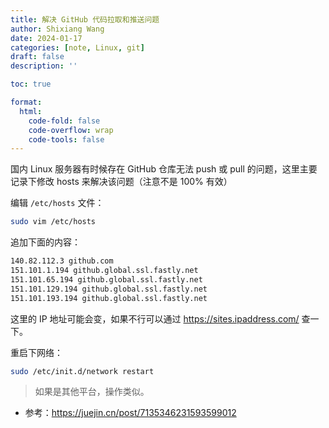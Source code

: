 ```yaml
---
title: 解决 GitHub 代码拉取和推送问题
author: Shixiang Wang
date: 2024-01-17
categories: [note, Linux, git]
draft: false
description: ''

toc: true

format:
  html:
    code-fold: false
    code-overflow: wrap
    code-tools: false
---
```


国内 Linux 服务器有时候存在 GitHub 仓库无法 push 或 pull 的问题，这里主要记录下修改 hosts 来解决该问题（注意不是 100% 有效）

编辑 `/etc/hosts` 文件：

```sh
sudo vim /etc/hosts
```

追加下面的内容：

```sh
140.82.112.3 github.com
151.101.1.194 github.global.ssl.fastly.net  
151.101.65.194 github.global.ssl.fastly.net  
151.101.129.194 github.global.ssl.fastly.net  
151.101.193.194 github.global.ssl.fastly.net 
```

这里的 IP 地址可能会变，如果不行可以通过 <https://sites.ipaddress.com/> 查一下。

重启下网络：

```sh
sudo /etc/init.d/network restart
```

>如果是其他平台，操作类似。

- 参考：<https://juejin.cn/post/7135346231593599012>